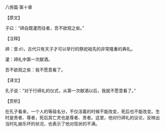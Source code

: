 

八佾篇·第十章

【原文】

子曰：“禘自既灌而往者，吾不欲观之矣。”

【注释】

禘：音ｄì，古代只有天子才可以举行的祭祀祖先的非常隆重的典礼。

灌：禘礼中第一次献酒。

吾不欲观之矣：我不愿意看了。

【译文】

孔子说：“对于行禘礼的仪式，从第一次献酒以后，我就不愿意看了。”

【赏析】

在孔子看来，一个人的等级名分，不仅活着的时候不能改变，死后也不能改变。生时是贵者、尊者，死后其亡灵也是尊者、贵者。这里，他对行禘礼的议论，反映出当时礼崩乐坏的状况，也表示了他对现状的不满。

